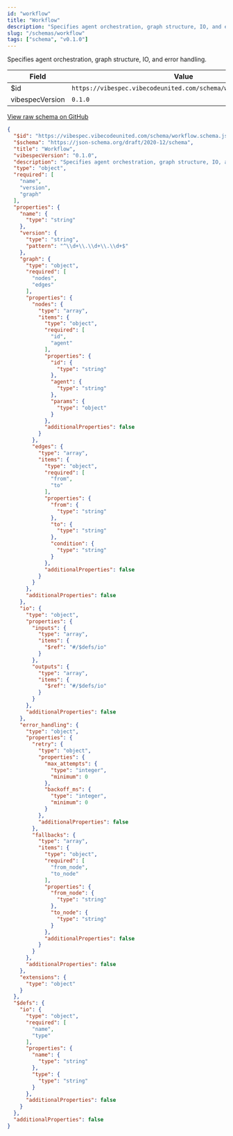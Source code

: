 ```yaml
---
id: "workflow"
title: "Workflow"
description: "Specifies agent orchestration, graph structure, IO, and error handling."
slug: "/schemas/workflow"
tags: ["schema", "v0.1.0"]
---
```


Specifies agent orchestration, graph structure, IO, and error handling.

| Field | Value |
| --- | --- |
| $id | `https://vibespec.vibecodeunited.com/schema/workflow.schema.json` |
| vibespecVersion | `0.1.0` |

[View raw schema on GitHub](https://github.com/andrew-goetz-com/vibespec/blob/HEAD/schemas/workflow.schema.json)

```json
{
  "$id": "https://vibespec.vibecodeunited.com/schema/workflow.schema.json",
  "$schema": "https://json-schema.org/draft/2020-12/schema",
  "title": "Workflow",
  "vibespecVersion": "0.1.0",
  "description": "Specifies agent orchestration, graph structure, IO, and error handling.",
  "type": "object",
  "required": [
    "name",
    "version",
    "graph"
  ],
  "properties": {
    "name": {
      "type": "string"
    },
    "version": {
      "type": "string",
      "pattern": "^\\d+\\.\\d+\\.\\d+$"
    },
    "graph": {
      "type": "object",
      "required": [
        "nodes",
        "edges"
      ],
      "properties": {
        "nodes": {
          "type": "array",
          "items": {
            "type": "object",
            "required": [
              "id",
              "agent"
            ],
            "properties": {
              "id": {
                "type": "string"
              },
              "agent": {
                "type": "string"
              },
              "params": {
                "type": "object"
              }
            },
            "additionalProperties": false
          }
        },
        "edges": {
          "type": "array",
          "items": {
            "type": "object",
            "required": [
              "from",
              "to"
            ],
            "properties": {
              "from": {
                "type": "string"
              },
              "to": {
                "type": "string"
              },
              "condition": {
                "type": "string"
              }
            },
            "additionalProperties": false
          }
        }
      },
      "additionalProperties": false
    },
    "io": {
      "type": "object",
      "properties": {
        "inputs": {
          "type": "array",
          "items": {
            "$ref": "#/$defs/io"
          }
        },
        "outputs": {
          "type": "array",
          "items": {
            "$ref": "#/$defs/io"
          }
        }
      },
      "additionalProperties": false
    },
    "error_handling": {
      "type": "object",
      "properties": {
        "retry": {
          "type": "object",
          "properties": {
            "max_attempts": {
              "type": "integer",
              "minimum": 0
            },
            "backoff_ms": {
              "type": "integer",
              "minimum": 0
            }
          },
          "additionalProperties": false
        },
        "fallbacks": {
          "type": "array",
          "items": {
            "type": "object",
            "required": [
              "from_node",
              "to_node"
            ],
            "properties": {
              "from_node": {
                "type": "string"
              },
              "to_node": {
                "type": "string"
              }
            },
            "additionalProperties": false
          }
        }
      },
      "additionalProperties": false
    },
    "extensions": {
      "type": "object"
    }
  },
  "$defs": {
    "io": {
      "type": "object",
      "required": [
        "name",
        "type"
      ],
      "properties": {
        "name": {
          "type": "string"
        },
        "type": {
          "type": "string"
        }
      },
      "additionalProperties": false
    }
  },
  "additionalProperties": false
}
```
